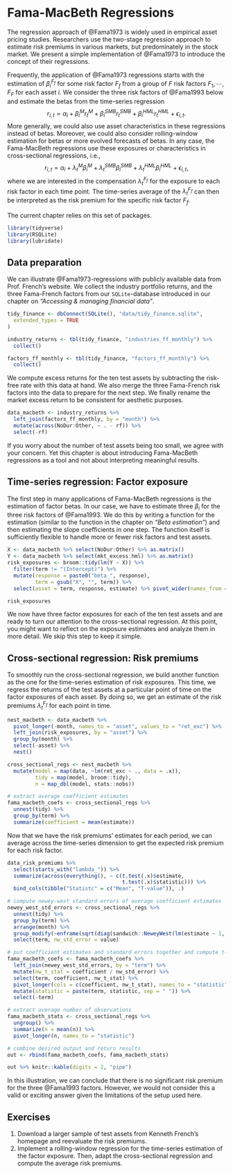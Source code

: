 # Fama-MacBeth Regressions

The regression approach of @Fama1973 is widely used in empirical asset pricing studies. Researchers use the two-stage regression approach to estimate risk premiums in various markets, but predominately in the stock market. 
We present a simple implementation of @Fama1973 to introduce the concept of their regressions.

Frequently, the application of @Fama1973 regressions starts with the estimation of $\beta^{F_f}_{i}$ for some risk factor $F_f$ from a group of $F$ risk factors $F_1, \cdots, F_F$ for each asset $i$. 
We consider the three risk factors of @Fama1993 below and estimate the betas from the time-series regression
$$r_{i,t} = \alpha_i + \beta^M_i r^M_t + \beta^{SMB}_i r^{SMB}_t + \beta^{HML}_i r^{HML}_t + \epsilon_{i,t}.$$
More generally, we could also use asset characteristics in these regressions instead of betas. Moreover, we could also consider rolling-window estimation for betas or more evolved forecasts of betas. 
In any case, the Fama-MacBeth regressions use these exposures or characteristics in cross-sectional regressions, i.e.,
$$r_{i,t} = \alpha_i + \lambda^{M}_t \beta^M_i  + \lambda^{SMB}_t \beta^{SMB}_i + \lambda^{HML}_t \beta^{HML}_i + \epsilon_{i,t},$$ where we are interested in the compensation $\lambda^{F_f}_t$ for the exposure to each risk factor in each time point. 
The time-series average of the $\lambda^{F_f}_t$ can then be interpreted as the risk premium for the specific risk factor $F_f$.

The current chapter relies on this set of packages. 
```r
library(tidyverse)
library(RSQLite)
library(lubridate)
```

## Data preparation

We can illustrate @Fama1973-regressions with publicly available data from Prof. French's website. We collect the industry portfolio returns, and the three Fama-French factors from our `SQLite`-database introduced in our chapter on *"Accessing & managing financial data"*.

```r
tidy_finance <- dbConnect(SQLite(), "data/tidy_finance.sqlite",
  extended_types = TRUE
)

industry_returns <- tbl(tidy_finance, "industries_ff_monthly") %>% 
  collect()

factors_ff_monthly <- tbl(tidy_finance, "factors_ff_monthly") %>%
  collect()
```

We compute excess returns for the ten test assets by subtracting the risk-free rate with this data at hand. 
We also merge the three Fama-French risk factors into the data to prepare for the next step. We finally rename the market excess return to be consistent for aesthetic purposes.

```r
data_macbeth <- industry_returns %>%
  left_join(factors_ff_monthly, by = "month") %>%
  mutate(across(NoDur:Other, ~ . - rf)) %>%
  select(-rf)
```

If you worry about the number of test assets being too small, we agree with your concern. Yet this chapter is about introducing Fama-MacBeth regressions as a tool and not about interpreting meaningful results.

## Time-series regression: Factor exposure

The first step in many applications of Fama-MacBeth regressions is the estimation of factor betas. In our case, we have to estimate three $\beta_i$ for the three risk factors of @Fama1993. We do this by writing a function for the estimation (similar to the function in the chapter on *"Beta estimation"*) and then estimating the slope coefficients in one step. The function itself is sufficiently flexible to handle more or fewer risk factors and test assets. 

```r

X <- data_macbeth %>% select(NoDur:Other) %>% as.matrix()
Y <- data_macbeth %>% select(mkt_excess:hml) %>% as.matrix()
risk_exposures <- broom::tidy(lm(Y ~ X)) %>% 
  filter(term != "(Intercept)") %>% 
  mutate(response = paste0("beta_", response),
         term = gsub("X", "", term)) %>% 
  select(asset = term, response, estimate) %>% pivot_wider(names_from = "response", values_from = estimate)

risk_exposures
```

We now have three factor exposures for each of the ten test assets and are ready to turn our attention to the cross-sectional regression. At this point, you might want to reflect on the exposure estimates and analyze them in more detail. We skip this step to keep it simple.

## Cross-sectional regression: Risk premiums

To smoothly run the cross-sectional regression, we build another function as the one for the time-series estimation of risk exposures. 
This time, we regress the returns of the test assets at a particular point of time on the factor exposures of each asset. By doing so, we get an estimate of the risk premiums $\lambda^{F_f}_t$ for each point in time.

```r
nest_macbeth <- data_macbeth %>%
  pivot_longer(-month, names_to = "asset", values_to = "ret_exc") %>%
  left_join(risk_exposures, by = "asset") %>% 
  group_by(month) %>%
  select(-asset) %>% 
  nest()

cross_sectional_regs <- nest_macbeth %>%
  mutate(model = map(data, ~lm(ret_exc ~ ., data = .x)),
         tidy = map(model, broom::tidy),
         n = map_dbl(model, stats::nobs))

# extract average coefficient estimates
fama_macbeth_coefs <- cross_sectional_regs %>%
  unnest(tidy) %>%
  group_by(term) %>%
  summarize(coefficient = mean(estimate))
```

Now that we have the risk premiums' estimates for each period, we can average across the time-series dimension to get the expected risk premium for each risk factor.

```r
data_risk_premiums %>%
  select(starts_with("lambda_")) %>%
  summarize(across(everything(), ~ c(t.test(.x)$estimate, 
                                     t.test(.x)$statistic))) %>%
  bind_cols(tibble("Statistc" = c("Mean", "T-value")), .)

# compute newey-west standard errors of average coefficient estimates
newey_west_std_errors <- cross_sectional_regs %>%
  unnest(tidy) %>%
  group_by(term) %>%
  arrange(month) %>%
  group_modify(~enframe(sqrt(diag(sandwich::NeweyWest(lm(estimate ~ 1, data = .x), lag = 6))))) %>%
  select(term, nw_std_error = value)

# put coefficient estimates and standard errors together and compute t-statistics
fama_macbeth_coefs <- fama_macbeth_coefs %>%
  left_join(newey_west_std_errors, by = "term") %>%
  mutate(nw_t_stat = coefficient / nw_std_error) %>%
  select(term, coefficient, nw_t_stat) %>%
  pivot_longer(cols = c(coefficient, nw_t_stat), names_to = "statistic") %>%
  mutate(statistic = paste(term, statistic, sep = " ")) %>%
  select(-term)

# extract average number of observations
fama_macbeth_stats <- cross_sectional_regs %>%
  ungroup() %>%
  summarize(n = mean(n)) %>%
  pivot_longer(n, names_to = "statistic")

# combine desired output and return results
out <- rbind(fama_macbeth_coefs, fama_macbeth_stats)

out %>% knitr::kable(digits = 2, "pipe")

```

In this illustration, we can conclude that there is no significant risk premium for the three @Fama1993 factors. However, we would not consider this a valid or exciting answer given the limitations of the setup used here.

## Exercises

1. Download a larger sample of test assets from Kenneth French's homepage and reevaluate the risk premiums.
1. Implement a rolling-window regression for the time-series estimation of the factor exposure. Then, adapt the cross-sectional regression and compute the average risk premiums.